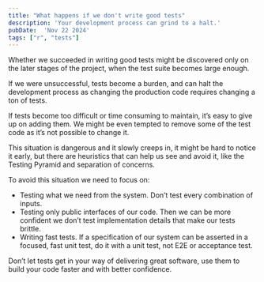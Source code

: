```yaml
---
title: "What happens if we don't write good tests"
description: 'Your development process can grind to a halt.'
pubDate:  'Nov 22 2024'
tags: ["r", "tests"]
---
```


Whether we succeeded in writing good tests might be discovered only on the later stages of the project, when the test suite becomes large enough.

If we were unsuccessful, tests become a burden, and can halt the development process as changing the production code requires changing a ton of tests.

If tests become too difficult or time consuming to maintain, it’s easy to give up on adding them. We might be even tempted to remove some of the test code as it’s not possible to change it.

This situation is dangerous and it slowly creeps in, it might be hard to notice it early, but there are heuristics that can help us see and avoid it, like the Testing Pyramid and separation of concerns.


<Picture src={image} height="1000" alt="Bad testing" />

To avoid this situation we need to focus on:

- Testing what we need from the system. Don’t test every combination of inputs.
- Testing only public interfaces of our code. Then we can be more confident we don’t test implementation details that make our tests brittle.
- Writing fast tests. If a specification of our system can be asserted in a focused, fast unit test, do it with a unit test, not E2E or acceptance test.

Don’t let tests get in your way of delivering great software, use them to build your code faster and with better confidence.
